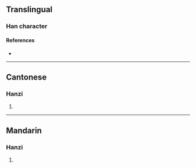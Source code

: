 {{character info}}
==Translingual==

===Han character===
{{Han char|rn=75|rad=木|as=16|sn=20|four=41916|canj=DMGR|ids=⿰木噩}}

====References====
* {{Han ref|kx=0561.240|dkj=15854|dj=0950.150|hdz=21316.060|uh=6AEE|ud=27374|bh=F459|bd=62553}}

----

==Cantonese==

===Hanzi===
{{yue-hanzi|jyut=[[ngok6]]|y=ngok6}}

# {{rfdef|yue|sort=木16}}

----

==Mandarin==

===Hanzi===
{{cmn-hanzi|pin=[[è]] ([[e4]])|wg=o<sup>4</sup>}}

# {{rfdef|cmn|sort=木16}}